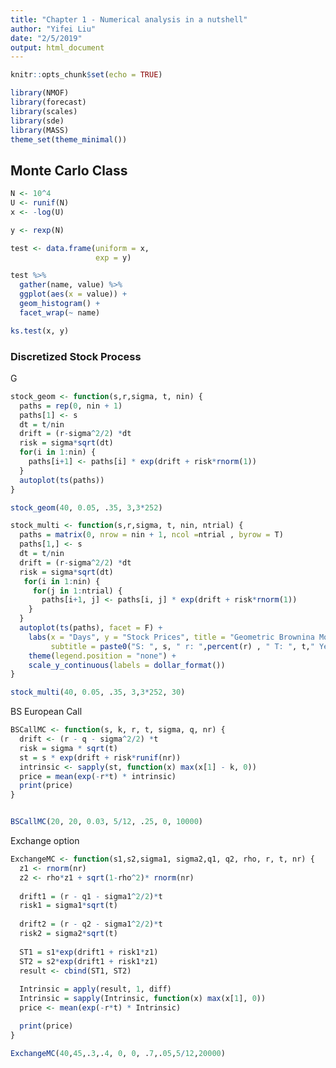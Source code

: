 ```yaml
---
title: "Chapter 1 - Numerical analysis in a nutshell"
author: "Yifei Liu"
date: "2/5/2019"
output: html_document
---
```


```r
knitr::opts_chunk$set(echo = TRUE)
```

```r
library(NMOF)
library(forecast)
library(scales)
library(sde)
library(MASS)
theme_set(theme_minimal())

```

## Monte Carlo Class


```r
N <- 10^4
U <- runif(N)
x <- -log(U)

y <- rexp(N)

test <- data.frame(uniform = x,
                   exp = y)

test %>%
  gather(name, value) %>%
  ggplot(aes(x = value)) +
  geom_histogram() +
  facet_wrap(~ name)

ks.test(x, y)
```
### Discretized Stock Process

G

```r

stock_geom <- function(s,r,sigma, t, nin) {
  paths = rep(0, nin + 1)
  paths[1] <- s
  dt = t/nin
  drift = (r-sigma^2/2) *dt
  risk = sigma*sqrt(dt)
  for(i in 1:nin) {
    paths[i+1] <- paths[i] * exp(drift + risk*rnorm(1))
  }
  autoplot(ts(paths))
}

stock_geom(40, 0.05, .35, 3,3*252)

stock_multi <- function(s,r,sigma, t, nin, ntrial) {
  paths = matrix(0, nrow = nin + 1, ncol =ntrial , byrow = T)
  paths[1,] <- s
  dt = t/nin
  drift = (r-sigma^2/2) *dt
  risk = sigma*sqrt(dt)
   for(i in 1:nin) {
     for(j in 1:ntrial) {
       paths[i+1, j] <- paths[i, j] * exp(drift + risk*rnorm(1))
    }
  }
  autoplot(ts(paths), facet = F) +
    labs(x = "Days", y = "Stock Prices", title = "Geometric Brownina Motion",
         subtitle = paste0("S: ", s, " r: ",percent(r) , " T: ", t," Year ", " N increments: ", nin, " ntrails: ", ntrial)) +
    theme(legend.position = "none") +
    scale_y_continuous(labels = dollar_format())
}

stock_multi(40, 0.05, .35, 3,3*252, 30)

```


BS European Call

```r

BSCallMC <- function(s, k, r, t, sigma, q, nr) {
  drift <- (r - q - sigma^2/2) *t
  risk = sigma * sqrt(t)
  st = s * exp(drift + risk*runif(nr))
  intrinsic <- sapply(st, function(x) max(x[1] - k, 0))
  price = mean(exp(-r*t) * intrinsic)
  print(price)
}


BSCallMC(20, 20, 0.03, 5/12, .25, 0, 10000)
```


Exchange option

```r
ExchangeMC <- function(s1,s2,sigma1, sigma2,q1, q2, rho, r, t, nr) {
  z1 <- rnorm(nr)
  z2 <- rho*z1 + sqrt(1-rho^2)* rnorm(nr)
  
  drift1 = (r - q1 - sigma1^2/2)*t
  risk1 = sigma1*sqrt(t)
  
  drift2 = (r - q2 - sigma1^2/2)*t
  risk2 = sigma2*sqrt(t)
  
  ST1 = s1*exp(drift1 + risk1*z1)
  ST2 = s2*exp(drift1 + risk1*z1)
  result <- cbind(ST1, ST2)
  
  Intrinsic = apply(result, 1, diff)
  Intrinsic = sapply(Intrinsic, function(x) max(x[1], 0))
  price <- mean(exp(-r*t) * Intrinsic)

  print(price)
}

ExchangeMC(40,45,.3,.4, 0, 0, .7,.05,5/12,20000)

```











